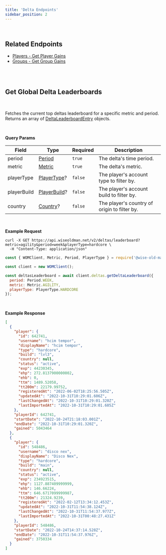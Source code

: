 ```yaml
---
title: 'Delta Endpoints'
sidebar_position: 2
---
```



<br />

## Related Endpoints

- [Players - Get Player Gains](/players-api/player-endpoints#get-player-gains)
- [Groups - Get Group Gains](/groups-api/group-endpoints#get-group-gains)

<br />

<br />

## Get Global Delta Leaderboards

<Endpoint verb="GET" path="/deltas/leaderboard" />
<br />

Fetches the current top deltas leaderboard for a specific metric and period. Returns an array of [DeltaLeaderboardEntry](/deltas-api/delta-type-definitions#object-delta-leaderboard-entry) objects.

<br />

**Query Params**

| Field       | Type                                                                   | Required | Description                                  |
| ----------- | ---------------------------------------------------------------------- | -------- | -------------------------------------------- |
| period      | [Period](/global-type-definitions#enum-period)                         | `true`   | The delta's time period.                     |
| metric      | [Metric](/global-type-definitions#enum-metric)                         | `true`   | The delta's metric.                          |
| playerType  | [PlayerType](/players-api/player-type-definitions#enum-player-type)?   | `false`  | The player's account type to filter by.      |
| playerBuild | [PlayerBuild](/players-api/player-type-definitions#enum-player-build)? | `false`  | The player's account build to filter by.     |
| country     | [Country](/players-api/player-type-definitions#enum-country)?          | `false`  | The player's country of origin to filter by. |

<br />

**Example Request**

<TabbedCodeBlock>

```curl
curl -X GET https://api.wiseoldman.net/v2/deltas/leaderboard?metric=agility&period=week&playerType=hardcore \
  -H "Content-Type: application/json"
```

```javascript
const { WOMClient, Metric, Period, PlayerType } = require('@wise-old-man/utils');

const client = new WOMClient();

const deltasLeaderboard = await client.deltas.getDeltaLeaderboard({
  period: Period.WEEK,
  metric: Metric.AGILITY,
  playerType: PlayerType.HARDCORE
});
```

</TabbedCodeBlock>

<br />

**Example Response**

```json
[
  {
    "player": {
      "id": 642741,
      "username": "hcim tempor",
      "displayName": "hcim tempor",
      "type": "hardcore",
      "build": "lvl3",
      "country": null,
      "status": "active",
      "exp": 44230345,
      "ehp": 272.8137900000002,
      "ehb": 0,
      "ttm": 1489.52058,
      "tt200m": 22179.99752,
      "registeredAt": "2022-06-02T18:25:56.505Z",
      "updatedAt": "2022-10-31T10:29:01.606Z",
      "lastChangedAt": "2022-10-31T10:29:01.320Z",
      "lastImportedAt": "2022-10-31T10:29:01.605Z"
    },
    "playerId": 642741,
    "startDate": "2022-10-24T21:18:03.001Z",
    "endDate": "2022-10-31T10:29:01.320Z",
    "gained": 5043464
  },
  {
    "player": {
      "id": 548486,
      "username": "disco nex",
      "displayName": "Disco Nex",
      "type": "hardcore",
      "build": "main",
      "country": null,
      "status": "active",
      "exp": 234923515,
      "ehp": 1127.887409999999,
      "ehb": 146.66224,
      "ttm": 646.6717099999987,
      "tt200m": 21324.9239,
      "registeredAt": "2022-02-12T13:34:12.453Z",
      "updatedAt": "2022-10-31T11:54:38.124Z",
      "lastChangedAt": "2022-10-31T11:54:37.977Z",
      "lastImportedAt": "2022-10-31T00:48:27.431Z"
    },
    "playerId": 548486,
    "startDate": "2022-10-24T14:37:14.528Z",
    "endDate": "2022-10-31T11:54:37.976Z",
    "gained": 3750334
  }
]
```
